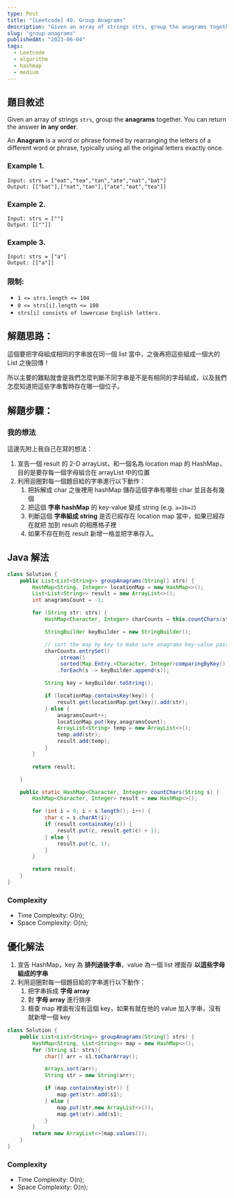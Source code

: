 ```yaml
---
type: Post
title: "[Leetcode] 49. Group Anagrams"
description: "Given an array of strings strs, group the anagrams together. You can return the answer in any order."
slug: "group-anagrams"
publishedAt: "2023-06-04"
tags:
  - Leetcode
  - algorithm
  - hashmap
  - medium
---
```


## 題目敘述

Given an array of strings `strs`, group the **anagrams** together. You can return the answer **in any order**.

An **Anagram** is a word or phrase formed by rearranging the letters of a different word or phrase, typically using all the original letters exactly once.

### Example 1.

```
Input: strs = ["eat","tea","tan","ate","nat","bat"]
Output: [["bat"],["nat","tan"],["ate","eat","tea"]]
```

### Example 2.

```
Input: strs = [""]
Output: [[""]]
```

### Example 3.

```
Input: strs = ["a"]
Output: [["a"]]
```

### 限制:

- `1 <= strs.length <= 104`
- `0 <= strs[i].length <= 100`
- `strs[i] consists of lowercase English letters.`

## 解題思路：

這個要把字母組成相同的字串放在同一個 list 當中，之後再把這些組成一個大的 List 之後回傳！

所以主要的難點就會是我們怎麼判斷不同字串是不是有相同的字母組成，以及我們怎麼知道把這些字串暫時存在哪一個位子。

## 解題步驟：

### 我的想法

這邊先附上我自己在寫的想法：

1. 宣告一個 result 的 2-D arrayList，和一個名為 location map 的 HashMap，目的是要存每一個字母組合在 arrayList 中的位置
2. 利用迴圈對每一個題目給的字串進行以下動作：
   1. 把拆解成 char 之後裡用 hashMap 儲存這個字串有哪些 char 並且各有幾個
   2. 把這個 **字串 hashMap** 的 key-value 變成 string (e.g. `a=1b=2`)
   3. 判斷這個 **字串組成 string** 是否已經存在 location map 當中，如果已經存在就把 加到 result 的相應格子裡
   4. 如果不存在則在 result 新增一格並把字串存入。

## Java 解法

```java
class Solution {
    public List<List<String>> groupAnagrams(String[] strs) {
        HashMap<String, Integer> locationMap = new HashMap<>();
        List<List<String>> result = new ArrayList<>();
        int anagramsCount = -1;

        for (String str: strs) {
            HashMap<Character, Integer> charCounts = this.countChars(str);

            StringBuilder keyBuilder = new StringBuilder();

            // sort the map by key to make sure anagrams key-value pair will be ordered in the same way
            charCounts.entrySet()
                .stream()
                .sorted(Map.Entry.<Character, Integer>comparingByKey())
                .forEach(s -> keyBuilder.append(s));

            String key = keyBuilder.toString();

            if (locationMap.containsKey(key)) {
                result.get(locationMap.get(key)).add(str);
            } else {
                anagramsCount++;
                locationMap.put(key,anagramsCount);
                ArrayList<String> temp = new ArrayList<>();
                temp.add(str);
                result.add(temp);
            }
        }

        return result;

    }

    public static HashMap<Character, Integer> countChars(String s) {
        HashMap<Character, Integer> result = new HashMap<>();

        for (int i = 0; i < s.length(); i++) {
            char c = s.charAt(i);
            if (result.containsKey(c)) {
                result.put(c, result.get(c) + 1);
            } else {
                result.put(c, 1);
            }
        }

        return result;
    }
}
```

### Complexity

- Time Complexity: O(n);
- Space Complexity: O(n);

## 優化解法

1. 宣告 HashMap，key 為 **排列過後字串**，value 為一個 list 裡面存 **以這些字母組成的字串**
2. 利用迴圈對每一個題目給的字串進行以下動作：
   1. 把字串拆成 **字母 array**
   2. 對 **字母 array** 進行排序
   3. 檢查 map 裡面有沒有這個 key，如果有就在他的 value 加入字串，沒有就新增一個 key

```java
class Solution {
    public List<List<String>> groupAnagrams(String[] strs) {
        HashMap<String, List<String>> map = new HashMap<>();
        for (String s1: strs){
            char[] arr = s1.toCharArray();

            Arrays.sort(arr);
            String str = new String(arr);

            if (map.containsKey(str)) {
                map.get(str).add(s1);
            } else {
                map.put(str,new ArrayList<>());
                map.get(str).add(s1);
            }
        }
        return new ArrayList<>(map.values());
    }
}
```

### Complexity

- Time Complexity: O(n);
- Space Complexity: O(n);
